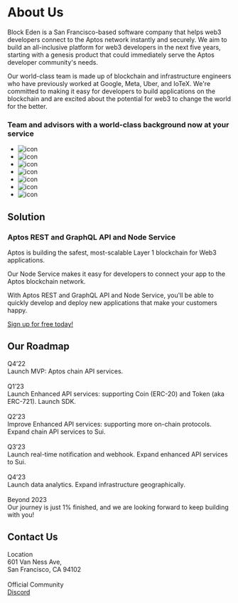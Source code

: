 # About Us

Block Eden is a San Francisco-based software company that helps web3 developers connect to the Aptos network instantly and securely. We aim to build an all-inclusive platform for web3 developers in the next five years, starting with a genesis product that could immediately serve the Aptos developer community's needs.

Our world-class team is made up of blockchain and infrastructure engineers who have previously worked at Google, Meta, Uber, and IoTeX. We're committed to making it easy for developers to build applications on the blockchain and are excited about the potential for web3 to change the world for the better.

<section className="pt-0 pb-0">
  <div className="container text-center">
    <div className="row mb-5">
      <div className="col">
        <h3>Team and advisors with a world-class background now at your service</h3>
      </div>
    </div>
    <div className="row justify-content-center">
      <div className="col-xl-8 col-lg-9">
        <ul className="d-flex flex-wrap justify-content-center list-unstyled">
<li className="mx-1 mb-3">
  <img
    className="icon icon-md"
    src="https://tp-misc.b-cdn.net/blockeden/Google_2015_logo.svg.png"
    alt="icon"
  />
</li>
<li className="mx-1 mb-3">
  <img
    className="icon icon-md"
    src="https://tp-misc.b-cdn.net/blockeden/Meta_lockup_positive%20primary_RGB.svg"
    alt="icon"
  />
</li>
<li className="mx-1 mb-3">
  <img
    className="icon icon-md"
    src="https://tp-misc.b-cdn.net/blockeden/microsoft.svg"
    alt="icon"
  />
</li>
<li className="mx-1 mb-3">
  <img
    className="icon icon-md"
    src="https://tp-misc.b-cdn.net/blockeden/Uber_Logo_Black.png"
    alt="icon"
  />
</li>
<li className="mx-1 mb-3">
  <img
    className="icon icon-md"
    src="https://tp-misc.b-cdn.net/blockeden/yale-signature-sprite.svg"
    alt="icon"
  />
</li>
<li className="mx-1 mb-3">
  <img
    className="icon icon-md"
    src="https://tp-misc.b-cdn.net/blockeden/NationalUniversityofSingapore.svg.png"
    alt="icon"
  />
</li>
          <li className="mx-1 mb-3">
            <img
              className="icon icon-md"
              src="https://tp-misc.b-cdn.net/blockeden/iotex-logo.png"
              alt="icon"
            />
          </li>
        </ul>
      </div>
    </div>
  </div>
</section>

## Solution

### Aptos REST and GraphQL API and Node Service

Aptos is building the safest, most-scalable Layer 1 blockchain for Web3 applications.

Our Node Service makes it easy for developers to connect your app to the Aptos blockchain network.

With Aptos REST and GraphQL API and Node Service, you'll be able to quickly develop and deploy new applications that make your customers happy.

[Sign up for free today!](https://app.blockeden.xyz/sign-up/)

## Our Roadmap

<div className={"row"}>
  <div className={"col-4"}>Q4’22</div>
  <div className={"col-8"}>
    Launch MVP: Aptos chain API services.
  </div>
</div>

<br/>

<div className={"row"}>
  <div className={"col-4"}>Q1’23</div>
  <div className={"col-8"}>
    Launch Enhanced API services: supporting Coin (ERC-20) and Token (aka ERC-721). Launch SDK.

  </div>
</div>

<br/>

<div className={"row"}>
  <div className={"col-4"}>Q2’23
  </div>
  <div className={"col-8"}>
    Improve Enhanced API services: supporting more on-chain protocols. Expand chain API services to Sui.

  </div>
</div>

<br/>

<div className={"row"}>
  <div className={"col-4"}>Q3’23
  </div>
  <div className={"col-8"}>
    Launch real-time notification and webhook. Expand enhanced API services to Sui.

  </div>
</div>

<br/>

<div className={"row"}>
  <div className={"col-4"}>Q4’23
  </div>
  <div className={"col-8"}>
    Launch data analytics. Expand infrastructure geographically.

  </div>
</div>

<br/>

<div className={"row"}>
  <div className={"col-4"}>Beyond 2023
  </div>
  <div className={"col-8"}>
    Our journey is just 1% finished, and we are looking forward to keep building with you!

  </div>
</div>




## Contact Us

<div className={"row"}>
  <div className={"col-4"}>Location</div>
  <div className={"col-8"}>
    601 Van Ness Ave, <br/>San Francisco, CA 94102
  </div>
</div>

<br/>

<div className={"row"}>
  <div className={"col-4"}>Official Community</div>
  <div className={"col-8"}>
    <a href={"https://discord.gg/4Yfvs2HWey"}>Discord</a>
  </div>
</div>
